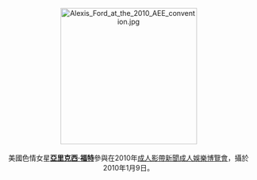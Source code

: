 <center>
[[File:Alexis_Ford_at_the_2010_AEE_convention.jpg|275px]]
<br><br>
美國色情女星'''[[亞里克西·福特|亞里克西·福特]]'''參與在2010年[[成人影帶新聞成人娛樂博覽會|成人影帶新聞成人娛樂博覽會]]，攝於2010年1月9日。
<p>
</center>